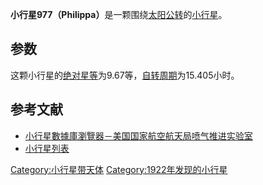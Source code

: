 {{Infobox planet
| bgcolour = #FFFFC0
| name = 977 Philippa
| symbol = 
| image = 
| caption = 
| discovery = yes
| discovery_ref = 
| discoverer = [[B._Jekhovsky|B. Jekhovsky]]
| discovery_site = [[阿爾及利亞|阿爾及利亞]] 
| discovered = 1922年4月6日
| designations = yes
| mp_name = 
| named_after = 
| alt_names = 1922 LV
| mp_category = [[小行星帶|主帶]]
| orbit_ref = <ref>[https://ssd.jpl.nasa.gov/sbdb.cgi?sstr=977 977 Philippa (1922 LV)]</ref>
| epoch = 2012年11月12日
| aphelion = {{convert|3.2047|AU|km|3|abbr=on|lk=out}}
| perihelion = {{convert|3.0256|AU|km|3|abbr=on}}
| semimajor = {{convert|3.115244035862544|AU|km|3|abbr=on}}
| eccentricity = 0.02874402624141815
| period = 2008.336756264403 [[日|日]]<br />5.50[[儒略年|儒略年]]
| avg_speed = 
| inclination = 15.20200829910596°
| asc_node = 75.8826527336138°
| mean_anomaly = 243.3796880012155°
| arg_peri = 79.1215817817302
| satellites = 
| physical_characteristics = yes
| dimensions = 
| mass = 
| density = 
| surface_grav = 
| escape_velocity = 
| sidereal_day = 
| axial_tilt = 
| pole_ecliptic_lat = 
| pole_ecliptic_lon = 
| albedo = 
| temperatures= 
| temp_name1 = 
| mean_temp_1 = 
| max_temp_1 = 
| temp_name2 = 
| max_temp_2 = 
| spectral_type = 
| abs_magnitude = 9.67
}}

'''小行星977（Philippa）'''是一颗围绕[[太阳|太阳]][[公转|公转]]的[[小行星|小行星]]。

==参数==
这颗小行星的[[绝对星等|绝对星等]]为9.67等，[[自转周期|自转周期]]为15.405小时。

==参考文献==
{{reflist}}

*[http://ssd.jpl.nasa.gov/sbdb.cgi#top 小行星數據庫瀏覽器－美国国家航空航天局喷气推进实验室] {{Wayback|url=http://ssd.jpl.nasa.gov/sbdb.cgi#top |date=20100929043420 }}
*[http://cfa-www.harvard.edu/iau/lists/NumberedMPs.txt 小行星列表] {{Wayback|url=http://cfa-www.harvard.edu/iau/lists/NumberedMPs.txt |date=20080517010638 }}

{{Minor Planet Number|[[小行星976|小行星976]]|[[小行星978|小行星978]]}}
{{小天体}}

[[Category:小行星带天体|Category:小行星带天体]]
[[Category:1922年发现的小行星|Category:1922年发现的小行星]]